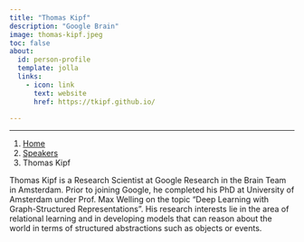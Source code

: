 ```yaml
---
title: "Thomas Kipf"
description: "Google Brain"
image: thomas-kipf.jpeg
toc: false
about:
  id: person-profile
  template: jolla
  links:
    - icon: link
      text: website
      href: https://tkipf.github.io/

---
```

---

```{=html}
<nav aria-label="breadcrumb">
  <ol class="breadcrumb">
    <li class="breadcrumb-item"><a href="../../index.html">Home</a></li>
    <li class="breadcrumb-item"><a href="../../speaker.html">Speakers</a></li>
    <li class="breadcrumb-item active">Thomas Kipf</li>

  </ol>
</nav>
```

:::{#person-profile}
:::

Thomas Kipf is a Research Scientist at Google Research in the Brain Team in Amsterdam. Prior to joining Google, he completed his PhD at University of Amsterdam under Prof. Max Welling on the topic "Deep Learning with Graph-Structured Representations”. His research interests lie in the area of relational learning and in developing models that can reason about the world in terms of structured abstractions such as objects or events.
